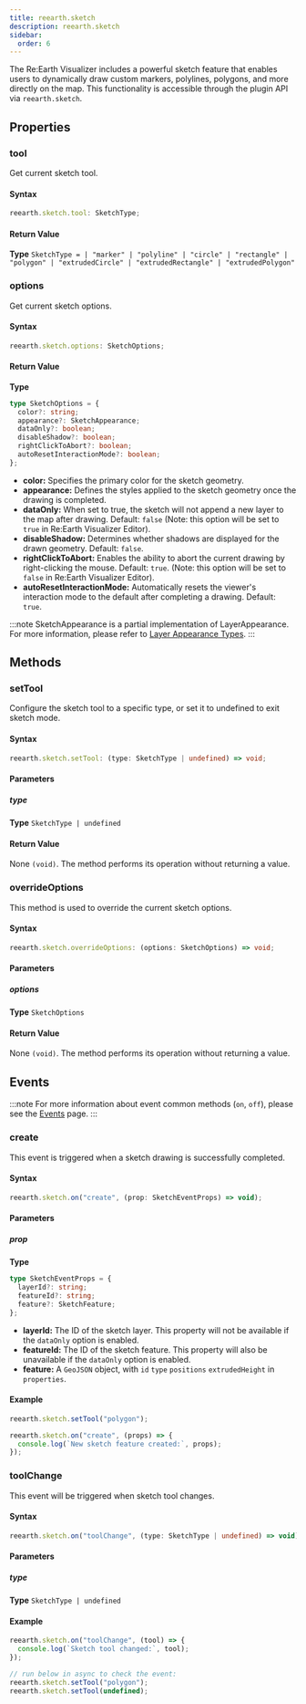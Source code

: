 ```yaml
---
title: reearth.sketch
description: reearth.sketch
sidebar:
  order: 6
---
```



The Re:Earth Visualizer includes a powerful sketch feature that enables users to dynamically draw custom markers, polylines, polygons, and more directly on the map. This functionality is accessible through the plugin API via `reearth.sketch`.

## Properties

### tool

Get current sketch tool.

#### Syntax

```ts
reearth.sketch.tool: SketchType;
```

#### Return Value

**Type** `SketchType =
  | "marker"
  | "polyline"
  | "circle"
  | "rectangle"
  | "polygon"
  | "extrudedCircle"
  | "extrudedRectangle"
  | "extrudedPolygon"`

### options

Get current sketch options.

#### Syntax

```ts
reearth.sketch.options: SketchOptions;
```

#### Return Value

**Type**

```ts
type SketchOptions = {
  color?: string;
  appearance?: SketchAppearance;
  dataOnly?: boolean;
  disableShadow?: boolean;
  rightClickToAbort?: boolean;
  autoResetInteractionMode?: boolean;
};
```

- **color:** Specifies the primary color for the sketch geometry.
- **appearance:** Defines the styles applied to the sketch geometry once the drawing is completed.
- **dataOnly:** When set to true, the sketch will not append a new layer to the map after drawing. Default: `false` (Note: this option will be set to `true` in Re:Earth Visualizer Editor).
- **disableShadow:** Determines whether shadows are displayed for the drawn geometry. Default: `false`.
- **rightClickToAbort:** Enables the ability to abort the current drawing by right-clicking the mouse. Default: `true`. (Note: this option will be set to `false` in Re:Earth Visualizer Editor).
- **autoResetInteractionMode:** Automatically resets the viewer's interaction mode to the default after completing a drawing. Default: `true`.

:::note
SketchAppearance is a partial implementation of LayerAppearance. For more information, please refer to [Layer Appearance Types](/plugin-api/layers/#layer-appearance-types).
:::

## Methods

### setTool

Configure the sketch tool to a specific type, or set it to undefined to exit sketch mode.

#### Syntax

```ts
reearth.sketch.setTool: (type: SketchType | undefined) => void;
```

#### Parameters

##### type

**Type** `SketchType | undefined`

#### Return Value

None `(void)`. The method performs its operation without returning a value.

### overrideOptions

This method is used to override the current sketch options.

#### Syntax

```ts
reearth.sketch.overrideOptions: (options: SketchOptions) => void;
```

#### Parameters

##### options

**Type** `SketchOptions`

#### Return Value

None `(void)`. The method performs its operation without returning a value.

## Events

:::note
For more information about event common methods (`on`, `off`), please see the [Events](/plugin-api/events) page.
:::

### create

This event is triggered when a sketch drawing is successfully completed.

#### Syntax

```ts
reearth.sketch.on("create", (prop: SketchEventProps) => void);
```

#### Parameters

##### prop

**Type**

```ts
type SketchEventProps = {
  layerId?: string;
  featureId?: string;
  feature?: SketchFeature;
};
```

- **layerId:** The ID of the sketch layer. This property will not be available if the `dataOnly` option is enabled.
- **featureId:** The ID of the sketch feature. This property will also be unavailable if the `dataOnly` option is enabled.
- **feature:** A `GeoJSON` object, with `id` `type` `positions` `extrudedHeight` in `properties`.

#### Example

```ts
reearth.sketch.setTool("polygon");

reearth.sketch.on("create", (props) => {
  console.log(`New sketch feature created:`, props);
});
```

### toolChange

This event will be triggered when sketch tool changes.

#### Syntax

```ts
reearth.sketch.on("toolChange", (type: SketchType | undefined) => void);
```

#### Parameters

##### type

**Type** `SketchType | undefined`

#### Example

```ts
reearth.sketch.on("toolChange", (tool) => {
  console.log(`Sketch tool changed:`, tool);
});

// run below in async to check the event:
reearth.sketch.setTool("polygon");
reearth.sketch.setTool(undefined);
```
